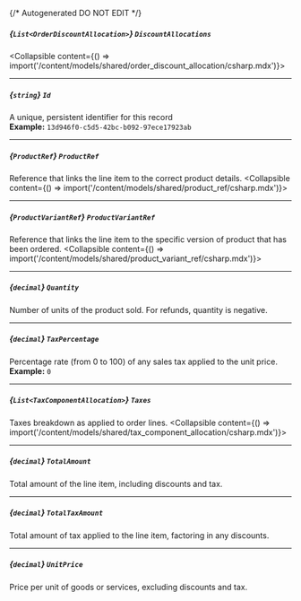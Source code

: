 {/* Autogenerated DO NOT EDIT  */}

##### *{`List<OrderDiscountAllocation>`}* `DiscountAllocations`
<Collapsible content={() => import('/content/models/shared/order_discount_allocation/csharp.mdx')}>
</Collapsible>

---
##### *{`string`}* `Id`
A unique, persistent identifier for this record
<br/>
**Example:** `13d946f0-c5d5-42bc-b092-97ece17923ab`

---
##### *{`ProductRef`}* `ProductRef`
Reference that links the line item to the correct product details.
<Collapsible content={() => import('/content/models/shared/product_ref/csharp.mdx')}>
</Collapsible>

---
##### *{`ProductVariantRef`}* `ProductVariantRef`
Reference that links the line item to the specific version of product that has been ordered.
<Collapsible content={() => import('/content/models/shared/product_variant_ref/csharp.mdx')}>
</Collapsible>

---
##### *{`decimal`}* `Quantity`
Number of units of the product sold.
For refunds, quantity is negative.


---
##### *{`decimal`}* `TaxPercentage`
Percentage rate (from 0 to 100) of any sales tax applied to the unit price.
<br/>
**Example:** `0`

---
##### *{`List<TaxComponentAllocation>`}* `Taxes`
Taxes breakdown as applied to order lines.
<Collapsible content={() => import('/content/models/shared/tax_component_allocation/csharp.mdx')}>
</Collapsible>

---
##### *{`decimal`}* `TotalAmount`
Total amount of the line item, including discounts and tax.

---
##### *{`decimal`}* `TotalTaxAmount`
Total amount of tax applied to the line item, factoring in any discounts.

---
##### *{`decimal`}* `UnitPrice`
Price per unit of goods or services, excluding discounts and tax.

